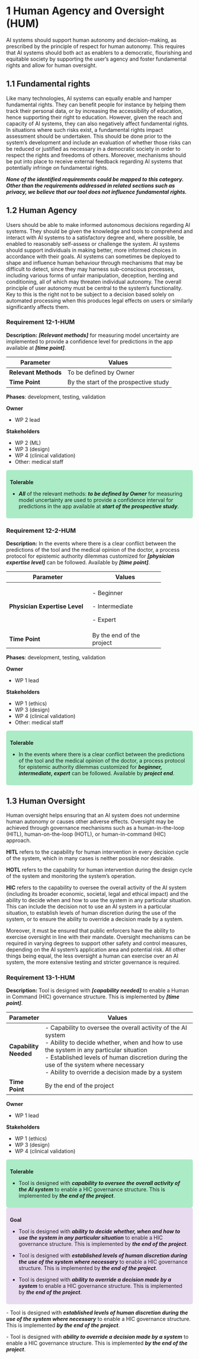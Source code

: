 # 1 Human Agency and Oversight (HUM)

AI systems should support human autonomy and decision-making, as prescribed by the principle of respect for human autonomy. This requires that AI systems should both act as enablers to a democratic, flourishing and equitable society by supporting the user’s agency and foster fundamental rights and allow for human oversight.

## 1.1 Fundamental rights

Like many technologies, AI systems can equally enable and hamper fundamental rights. They can benefit people for instance by helping them track their personal data, or by increasing the accessibility of education, hence supporting their right to education. However, given the reach and capacity of AI systems, they can also negatively affect fundamental rights. In situations where such risks exist, a fundamental rights impact assessment should be undertaken. This should be done prior to the system’s development and include an evaluation of whether those risks can be reduced or justified as necessary in a democratic society in order to respect the rights and freedoms of others. Moreover, mechanisms should be put into place to receive external feedback regarding AI systems that potentially infringe on fundamental rights.

***None of the identified requirements could be mapped to this category. Other than the requirements addressed in related sections such as privacy, we believe that our tool does not influence fundamental rights.***

## 1.2 Human Agency

Users should be able to make informed autonomous decisions regarding AI systems. They should be given the knowledge and tools to comprehend and interact with AI systems to a satisfactory degree and, where possible, be enabled to reasonably self-assess or challenge the system. AI systems should support individuals in making better, more informed choices in accordance with their goals. AI systems can sometimes be deployed to shape and influence human behaviour through mechanisms that may be difficult to detect, since they may harness sub-conscious processes, including various forms of unfair manipulation, deception, herding and conditioning, all of which may threaten individual autonomy. The overall principle of user autonomy must be central to the system’s functionality. Key to this is the right not to be subject to a decision based solely on automated processing when this produces legal effects on users or similarly significantly affects them.

### Requirement 12-1-HUM {#12-1-hum}

**Description:** ***\[Relevant methods\]*** for measuring model uncertainty are implemented to provide a confidence level for predictions in the app available at ***\[time point\]***.

| **Parameter**        | **Values**                            |
|----------------------|---------------------------------------|
| **Relevant Methods** | To be defined by Owner                |
| **Time Point**       | By the start of the prospective study |

**Phases**: development, testing, validation

**Owner**

-   WP 2 lead

**Stakeholders**

-   WP 2 (ML)
-   WP 3 (design)
-   WP 4 (clinical validation)
-   Other: medical staff

::: {style="background-color:#abebc6; padding:10px; border-radius:5px;"}
**Tolerable**

-   ***All*** of the relevant methods: ***to be defined by Owner*** for measuring model uncertainty are used to provide a confidence interval for predictions in the app available at ***start of the prospective study***.
:::

### Requirement 12-2-HUM {#12-2-hum}

**Description:** In the events where there is a clear conflict between the predictions of the tool and the medical opinion of the doctor, a process protocol for epistemic authority dilemmas customized for ***\[physician expertise level\]*** can be followed. Available by ***\[time point\]***.

+-------------------------------+---------------------------+
| **Parameter**                 | **Values**                |
+===============================+===========================+
| **Physician Expertise Level** | \- Beginner               |
|                               |                           |
|                               | \- Intermediate           |
|                               |                           |
|                               | \- Expert                 |
+-------------------------------+---------------------------+
| **Time Point**                | By the end of the project |
+-------------------------------+---------------------------+

**Phases**: development, testing, validation

**Owner**

-   WP 1 lead

**Stakeholders**

-   WP 1 (ethics)
-   WP 3 (design)
-   WP 4 (clinical validation)
-   Other: medical staff

::: {style="background-color:#abebc6; padding:10px; border-radius:5px;"}
**Tolerable**

-   In the events where there is a clear conflict between the predictions of the tool and the medical opinion of the doctor, a process protocol for epistemic authority dilemmas customized for ***beginner, intermediate, expert*** can be followed. Available by ***project end***.
:::

## 1.3 Human Oversight

Human oversight helps ensuring that an AI system does not undermine human autonomy or causes other adverse effects. Oversight may be achieved through governance mechanisms such as a human-in-the-loop (HITL), human-on-the-loop (HOTL), or human-in-command (HIC) approach.  

**HITL** refers to the capability for human intervention in every decision cycle of the system, which in many cases is neither possible nor desirable.  

**HOTL** refers to the capability for human intervention during the design cycle of the system and monitoring the system’s operation.  

**HIC** refers to the capability to oversee the overall activity of the AI system (including its broader economic, societal, legal and ethical impact) and the ability to decide when and how to use the system in any particular situation. This can include the decision not to use an AI system in a particular situation, to establish levels of human discretion during the use of the system, or to ensure the ability to override a decision made by a system.  

Moreover, it must be ensured that public enforcers have the ability to exercise oversight in line with their mandate. Oversight mechanisms can be required in varying degrees to support other safety and control measures, depending on the AI system’s application area and potential risk. All other things being equal, the less oversight a human can exercise over an AI system, the more extensive testing and stricter governance is required. 

### Requirement 13-1-HUM {#13-1-hum}

**Description:** Tool is designed with ***\[capability needed\]*** to enable a Human in Command (HIC) governance structure. This is implemented by ***\[time point\]***.

+-----------------------+---------------------------------------------------------------------------------------------------------------------------------------------------------------------------------------------------------------------------------------------------------------------------------------------------------+
| **Parameter**         | **Values**                                                                                                                                                                                                                                                                                              |
+=======================+=========================================================================================================================================================================================================================================================================================================+
| **Capability Needed** | \- Capability to oversee the overall activity of the AI system<br>- Ability to decide whether, when and how to use the system in any particular situation<br>- Established levels of human discretion during the use of the system where necessary<br>- Ability to override a decision made by a system |
+-----------------------+---------------------------------------------------------------------------------------------------------------------------------------------------------------------------------------------------------------------------------------------------------------------------------------------------------+
| **Time Point**        | By the end of the project                                                                                                                                                                                                                                                                               |
+-----------------------+---------------------------------------------------------------------------------------------------------------------------------------------------------------------------------------------------------------------------------------------------------------------------------------------------------+

**Owner**

-   WP 1 lead

**Stakeholders**

-   WP 1 (ethics)
-   WP 3 (design)
-   WP 4 (clinical validation)

::: {style="background-color:#abebc6; padding:10px; border-radius:5px;"}
**Tolerable**

-   Tool is designed with ***capability to oversee the overall activity of the AI system*** to enable a HIC governance structure. This is implemented by ***the end of the project***.
:::

::: {style="background-color: #e8daef; padding:10px; border-radius:5px;"}
**Goal**

-   Tool is designed with ***ability to decide whether, when and how to use the system in any particular situation*** to enable a HIC governance structure. This is implemented by ***the end of the project***.

-   Tool is designed with ***established levels of human discretion during the use of the system where necessary*** to enable a HIC governance structure. This is implemented by ***the end of the project***.

-   Tool is designed with ***ability to override a decision made by a system*** to enable a HIC governance structure. This is implemented by ***the end of the project***.
:::

\- Tool is designed with ***established levels of human discretion during the use of the system where necessary*** to enable a HIC governance structure. This is implemented ***by the end of the project***.

\- Tool is designed with ***ability to override a decision made by a system*** to enable a HIC governance structure. This is implemented ***by the end of the project***.
